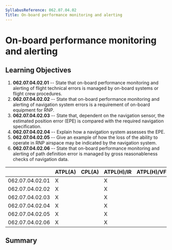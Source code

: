 ```yaml
---
SyllabusReference: 062.07.04.02
Title: On-board performance monitoring and alerting
---
```


# On-board performance monitoring and alerting

## Learning Objectives

1.  **062.07.04.02.01** -- State that on-board performance monitoring and
    alerting of flight technical errors is managed by on-board systems or flight
    crew procedures.
2.  **062.07.04.02.02** -- State that on-board performance monitoring and
    alerting of navigation system errors is a requirement of on-board equipment
    for RNP.
3.  **062.07.04.02.03** -- State that, dependent on the navigation sensor, the
    estimated position error (EPE) is compared with the required navigation
    specification.
4.  **062.07.04.02.04** -- Explain how a navigation system assesses the EPE.
5.  **062.07.04.02.05** -- Give an example of how the loss of the ability to
    operate in RNP airspace may be indicated by the navigation system.
6.  **062.07.04.02.06** -- State that on-board performance monitoring and
    alerting of path definition error is managed by gross reasonableness checks
    of navigation data.

|                 | ATPL(A) | CPL(A) | ATPL(H)/IR | ATPL(H)/VFR | CPL(H) | IR  | CBIR(A) |
| --------------- | ------- | ------ | ---------- | ----------- | ------ | --- | ------- |
| 062.07.04.02.01 | X       |        | X          |             |        | X   | X       |
| 062.07.04.02.02 | X       |        | X          |             |        | X   | X       |
| 062.07.04.02.03 | X       |        | X          |             |        | X   |         |
| 062.07.04.02.04 | X       |        | X          |             |        | X   |         |
| 062.07.04.02.05 | X       |        | X          |             |        | X   |         |
| 062.07.04.02.06 | X       |        | X          |             |        | X   | X       |

## Summary
